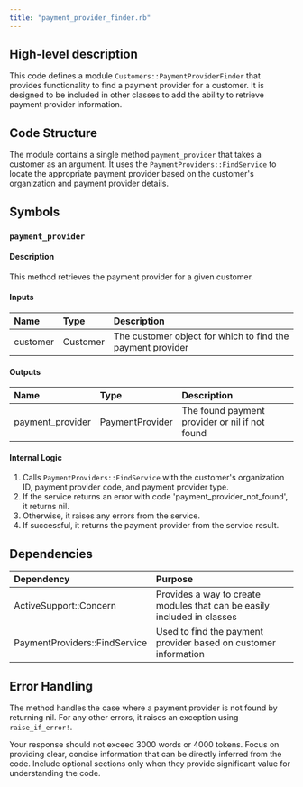 ```yaml
---
title: "payment_provider_finder.rb"
---
```


## High-level description
This code defines a module `Customers::PaymentProviderFinder` that provides functionality to find a payment provider for a customer. It is designed to be included in other classes to add the ability to retrieve payment provider information.

## Code Structure
The module contains a single method `payment_provider` that takes a customer as an argument. It uses the `PaymentProviders::FindService` to locate the appropriate payment provider based on the customer's organization and payment provider details.

## Symbols

### `payment_provider`
#### Description
This method retrieves the payment provider for a given customer.

#### Inputs
| Name | Type | Description |
|:-----|:-----|:------------|
| customer | Customer | The customer object for which to find the payment provider |

#### Outputs
| Name | Type | Description |
|:-----|:-----|:------------|
| payment_provider | PaymentProvider | The found payment provider or nil if not found |

#### Internal Logic
1. Calls `PaymentProviders::FindService` with the customer's organization ID, payment provider code, and payment provider type.
2. If the service returns an error with code 'payment_provider_not_found', it returns nil.
3. Otherwise, it raises any errors from the service.
4. If successful, it returns the payment provider from the service result.

## Dependencies
| Dependency | Purpose |
|:-----------|:--------|
| ActiveSupport::Concern | Provides a way to create modules that can be easily included in classes |
| PaymentProviders::FindService | Used to find the payment provider based on customer information |

## Error Handling
The method handles the case where a payment provider is not found by returning nil. For any other errors, it raises an exception using `raise_if_error!`.

Your response should not exceed 3000 words or 4000 tokens. Focus on providing clear, concise information that can be directly inferred from the code. Include optional sections only when they provide significant value for understanding the code.